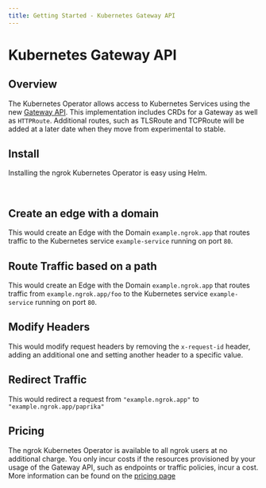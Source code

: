 ```yaml
---
title: Getting Started - Kubernetes Gateway API
---
```








# Kubernetes Gateway API

## Overview

The Kubernetes Operator allows access to Kubernetes Services using the new [Gateway API](https://gateway-api.sigs.k8s.io/).
This implementation includes CRDs for a Gateway as well as `HTTPRoute`.
Additional routes, such as TLSRoute and TCPRoute will be added at a later date when they move from experimental to stable.

## Install

Installing the ngrok Kubernetes Operator is easy using Helm.

<K8sGatewayAPIInstallExample />

<br />

## Create an edge with a domain

This would create an Edge with the Domain `example.ngrok.app` that routes traffic to the Kubernetes service `example-service` running on port `80`.

<StaticDomainKubernetesGatewayExample />

## Route Traffic based on a path

This would create an Edge with the Domain `example.ngrok.app` that routes traffic from `example.ngrok.app/foo` to the Kubernetes service `example-service` running on port `80`.

<StaticDomainKubernetesGatewayPathExample />

## Modify Headers

This would modify request headers by removing the `x-request-id` header, adding an additional one and setting another header to a specific value.

<K8sGatewayModifyHeadersExample />

## Redirect Traffic

This would redirect a request from `"example.ngrok.app"` to `"example.ngrok.app/paprika"`

<K8sGatewayRedirectExample />

## Pricing

The ngrok Kubernetes Operator is available to all ngrok users at no
additional charge. You only incur costs if the resources provisioned by your usage of the Gateway API, such as endpoints or traffic policies, incur a cost. More information can be found on the [pricing page](https://ngrok.com/pricing)
